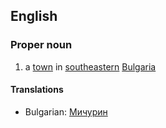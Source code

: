 ==English==

===Proper noun===

# a [[town]] in [[southeastern]] [[Bulgaria]]

====Translations====

*Bulgarian: [[Мичурин]]